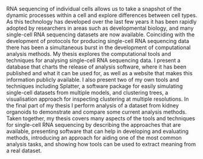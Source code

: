 RNA sequencing of individual cells allows us to take a snapshot of the dynamic
processes within a cell and explore differences between cell types. As this
technology has developed over the last few years it has been rapidly adopted by
researchers in areas such as developmental biology, and many single-cell RNA
sequencing datasets are now available. Coinciding with the development of
protocols for producing single-cell RNA sequencing data there has been a
simultaneous burst in the development of computational analysis methods. My
thesis explores the computational tools and techniques for analysing
single-cell RNA sequencing data. I present a database that charts the release
of analysis software, where it has been published and what it can be used for,
as well as a website that makes this information publicly available. I also
present two of my own tools and techniques including Splatter, a software
package for easily simulating single-cell datasets from multiple models, and
clustering trees, a visualisation approach for inspecting clustering at
multiple resolutions. In the final part of my thesis I perform analysis of a
dataset from kidney organoids to demonstrate and compare some current analysis
methods. Taken together, my thesis covers many aspects of the tools and
techniques for single-cell RNA sequencing by describing the approaches that are
available, presenting software that can help in developing and evaluating
methods, introducing an approach for aiding one of the most common analysis
tasks, and showing how tools can be used to extract meaning from a real
dataset.
